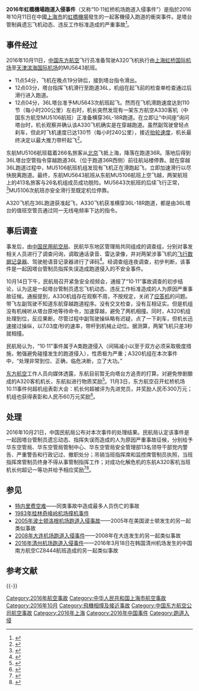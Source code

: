 {{编修}}<!-- 语句不通顺，断句过多。 -->
{{Infobox Airliner accident
|name = 2016年虹桥机场跑道入侵事件
|Crash image = 
|Image caption = 
|Date = 2016年10月11日
|Type = 塔台失误[[跑道入侵|跑道入侵]]
|Site = {{CHN}}[[上海市|上海市]][[上海虹桥国际机场|上海虹桥国际机场]]
|Coordinates = 
|total_injuries = 0
|total_fatalities = 0
|total_survivors = 439（全數）
<!--班機一-->
|plane1_image = B-2337 (10418616865).jpg
|plane1_caption = 涉事客机，摄于2013年
|Aircraft1 = 中国东方航空MU5643号班机
|Aircraft Type = [[空中客车|空中客车]][[A320|A320]]-214
|Operator = [[中国东方航空|中国东方航空]]
|Origin = {{CHN}}[[上海虹桥国际机场|上海虹桥国际机场]]
|Last stopover = 
|Destination = {{CHN}}[[天津滨海国际机场|天津滨海国际机场]]
|Tail Number = B-2337
|Ship name = 
|plane1_passengers = 147
|plane1_crew = 5+2
|plane1_survivors = 154（全數）
<!--班機二-->
|plane2_image = China Eastern Airlines Airbus A330-343X B-6506 (8698437637).jpg
|plane2_caption = 涉事客机，摄于2013 年
|Aircraft2 = 中国东方航空MU5106号班机
|Aircraft Type2 = [[空中客车|空中客车]][[A330|A330]]-343
|Operator2 = [[中国东方航空|中国东方航空]]
|Origin2 = {{CHN}}[[北京首都国际机场|北京首都国际机场]]
|Last stopover2 = 
|Destination2 = {{CHN}}[[上海虹桥国际机场|上海虹桥国际机场]]
|Tail Number2 = B-6506
|Ship name2 = 
|Passengers2 = 266
|Crew2 = 10+2
|Survivors2 = 278（全數）
}}
'''2016年虹橋機場跑道入侵事件'''（又称“10·11虹桥机场跑道入侵事件”）是指於2016年10月11日在中國[[上海市|上海市]]的[[虹橋機場|虹橋機場]]發生的一起客機侵入跑道的衝突事件。是塔台管制員遗忘飞机动态、违反工作标准造成的严重事故<ref>{{cite news|title=民航局连夜调查虹桥机场客机冲突事件：塔台管制员指挥失误|url=http://www.thepaper.cn/newsDetail_forward_1542208|accessdate=2016-10-15|newspaper=澎湃新闻|archive-date=2016-10-14|archive-url=https://web.archive.org/web/20161014020631/http://www.thepaper.cn/newsDetail_forward_1542208|dead-url=no}}</ref>。

==事件经过==
2016年10月11日，[[中国东方航空|中国东方航空]]飞行员准备驾驶A320飞机执行由[[上海虹桥国际机场|上海虹桥国际机场]]至[[天津滨海国际机场|天津滨海国际机场]]的MU5643航班。
*11点54分，飞机在晚点19分钟后，接到塔台指令滑出。
*12点03分，塔台指挥飞机滑行至跑道36L，机组在起飞前的检查单检查通过后滑行进入跑道。
*12点04分，36L塔台准予MU5643次航班起飞。然而在飞机滑跑速度达到110节（每小时200公里）左右时，机长突然发现有一架东方航空A330客机（中国东方航空MU5106航班）正准备横穿36L-18R跑道。在立即让“中间座”询问塔台时，机长观察并确认该A330飞机确实是在穿越跑道。虽然副驾驶曾轻点刹车，但此时飞机速度已达130节（每小时240公里），接近[[V速率|抬轮速度]]，机长最终决定以最大推力带杆起飞<ref>{{cite news|title=惊险｜虹桥机场一飞机起飞时，另一飞机突然进入跑道差点撞上|url=http://www.thepaper.cn/newsDetail_forward_1541722|accessdate=2016-10-15|newspaper=澎湃新闻|archive-date=2016-10-13|archive-url=https://web.archive.org/web/20161013054016/http://www.thepaper.cn/newsDetail_forward_1541722|dead-url=no}}</ref>。

东航MU5106航班载着266名旅客从[[北京首都国际机场|北京]]飞抵上海，降落在跑道36R。落地后得到36L塔台空管指令穿越跑道36L（位于跑道36R西侧）前往航站楼停靠。就在穿越36L跑道过程中，MU5106航班机组发现有飞机正在滑跑起飞，立即加速滑行以尽快脱离跑道。最终，东航MU5643航班从东航MU5106航班上空飞越，两架航班上的413名旅客与26名机组成员成功脱险。MU5643次航班的后续飞行正常，<ref>{{cite news|title=虹桥机场两客机险相撞时机组人员做了什么？官方调查披露细节|url=http://www.thepaper.cn/newsDetail_forward_1543776|accessdate=2016-10-15|newspaper=澎湃新闻|archive-date=2016-10-18|archive-url=https://web.archive.org/web/20161018075921/http://www.thepaper.cn/newsDetail_forward_1543776|dead-url=no}}</ref>MU5106次航班亦安全滑行至既定机位停靠。

A320飞机在36L跑道获准起飞，A330飞机获准横穿36L-18R跑道，都是由36L塔台的值班空管员通过同一无线电频率下达的指令。

==事后调查==
事发后，由[[中国民用航空局|中国民用航空局]]、民航华东地区管理局共同组成的调查组，分别对事发相关人员进行了调查问询，调取通话录音、雷达录像，并对两架涉事飞机的[[飞行数据记录器|飞行数据记录器]]、驾驶舱语音记录器进行了译码<ref>{{cite web|title=关于10月11日虹桥机场发生飞机冲突事件的通报|url=http://www.caac.gov.cn/XWZX/MHYW/201610/t20161012_40112.html|publisher=中国民用航空局|date=2016-10-12|accessdate=2016-10-17|archive-date=2016-10-15|archive-url=https://web.archive.org/web/20161015220401/http://www.caac.gov.cn/XWZX/MHYW/201610/t20161012_40112.html|dead-url=no}}</ref>。经调查组连夜调查，初步判断，该事件是一起因塔台管制员指挥失误造成跑道侵入的不安全事件。

10月14日下午，民航局召开紧急安全视频会，通报了“10·11”事故调查的初步结论，认为这是一起塔台管制员遗忘飞机动态、违反工作标准造成的人为原因严重事故征候。通报提到，A330机组存在观察不周，不按规定，关闭了[[应答机|应答机]]的问题。带飞左副驾驶不知道东航穿越跑道程序。没有交叉检查，没有互相证实。但是机组没有机械听从塔台原地等待命令，加速穿越，避免了两机相撞。同时，A320机组处理到位，反应果断。尽管过程中副驾驶操纵略有迟疑，点了一下刹车，但机长迅速接过操纵，以7.03度/秒的速率，带杆到机械止动位。据测算，两架飞机只差3秒就相撞。

民航局认为，“10·11”事件属于A类跑道侵入（间隔减小以至于双方必须采取极度措施，勉强避免碰撞发生的跑道侵入），性质极为严重；A320机组在本次事件中，“处理非常到位、正确，临危决断，立了大功。”

[[中国东方航空公司|东方航空]]工作人员向媒体透露，东航目前暂无向塔台方追责的打算。对避免惨剧酿成的A320客机机长，东航拟进行物质奖励<ref>{{cite news|title=上海虹桥机场两客机冲突事件续：东航A320机长将获奖励|url=http://www.thepaper.cn/newsDetail_forward_1544123|accessdate=2016-10-15|newspaper=澎湃新闻|archive-date=2016-10-18|archive-url=https://web.archive.org/web/20161018202823/http://www.thepaper.cn/newsDetail_forward_1544123|dead-url=no}}</ref>。11月3日，东方航空召开虹桥机场10.11事件何超机组表彰大会：机长何超被评为先进党员，并奖励人民币300万元；机组也获得表彰和人民币60万元奖励<ref>{{cite web|accessdate=2016-11-02|url=http://www.thepaper.cn/newsDetail_forward_1554198|title=东航奖励“虹桥机场两机冲突事件”立功机长何超300万元|publisher=澎湃新闻|archive-date=2016-11-04|archive-url=https://web.archive.org/web/20161104003027/http://www.thepaper.cn/newsDetail_forward_1554198|dead-url=no}}</ref>。

== 处理 ==
2016年10月21日，中国民航局公布对本次事件的处理结果。民航局认定该事件是一起因塔台管制员遗忘动态、指挥失误而造成的人为原因严重事故征候，分别给予华东空管局、华东空管局管制中心、华东空管局安全管理部13名领导干部党内警告、严重警告和行政记过、撤职处分；吊销当班指挥席和监控席管制员执照，当班指挥席管制员终身不得从事管制指挥工作；对成功化解危机的东航A320客机当班机长何超记一等功并给予相应奖励<ref>{{cite web|title=民航局对“10.11”事件作出严肃处理|url=http://www.caac.gov.cn/XWZX/MHYW/201610/t20161021_40300.html|date=2016-10-21|publisher=[[中国民用航空局|中国民用航空局]]|accessdate=2016-10-22|archive-date=2017-02-23|archive-url=https://web.archive.org/web/20170223104531/http://www.caac.gov.cn/XWZX/MHYW/201610/t20161021_40300.html|dead-url=no}}</ref><ref>{{cite news|title=民航局对上海虹桥机场“10.11”事件作出严肃处理　华东空管局等部门的13名领导干部受到处分|url=http://www.legaldaily.com.cn/index/content/2016-10/21/content_6847395.htm?node=20908|accessdate=2016-10-21|newspaper=法制晚报|archive-date=2016-10-21|archive-url=https://web.archive.org/web/20161021200133/http://www.legaldaily.com.cn/index/content/2016-10/21/content_6847395.htm?node=20908|dead-url=no}}</ref>。

== 参见 ==
* [[特内里费空难|特内里费空难]]——同类事故中造成最多人员伤亡的事故
* [[1983年桂林奇峰岭机场撞机事件|1983年桂林奇峰岭机场撞机事件]]
* [[2005年波士顿洛根机场跑道入侵事故|2005年波士顿洛根机场跑道入侵事故]]——2005年在美国波士顿发生的另一起类似事故
* [[2008年大连机场跑道入侵事件|2008年大连机场跑道入侵事件]]——2008年在大连发生的另一起类似事故
* [[2016年清州机场跑道入侵事件|2016年清州机场跑道入侵事件]]——2016年3月18日在韩国清州机场发生的中国南方航空CZ8444航班造成的另一起类似事故

== 参考文献 ==
{{Reflist}}

{{-}}
{{2016年航空事故}}
{{中华人民共和国航空事故}}

[[Category:2016年航空事故|Category:2016年航空事故]]
[[Category:中华人民共和国上海市航空事故|Category:中华人民共和国上海市航空事故]]
[[Category:2016年10月|Category:2016年10月]]
[[Category:飛機相撞及接近事故|Category:飛機相撞及接近事故]]
[[Category:中国东方航空公司航空事故|Category:中国东方航空公司航空事故]]
[[Category:2016年上海|Category:2016年上海]]
[[Category:2016年中国事件|Category:2016年中国事件]]
[[Category:跑道入侵|Category:跑道入侵]]